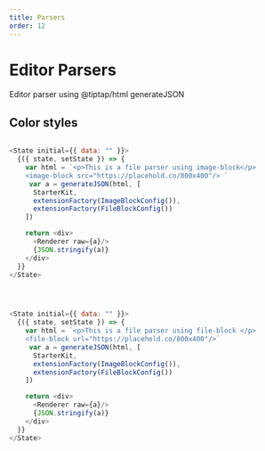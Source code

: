 ```yaml
---
title: Parsers
order: 12
---
```


# Editor Parsers


Editor parser using @tiptap/html generateJSON

## Color styles


```js live=true

<State initial={{ data: "" }}>
  {({ state, setState }) => {
    var html = `<p>This is a file parser using image-block</p>
    <image-block src="https://placehold.co/800x400"/> `
     var a = generateJSON(html, [
      StarterKit, 
      extensionFactory(ImageBlockConfig()),
      extensionFactory(FileBlockConfig())
    ])

    return <div>
      <Renderer raw={a}/>
      {JSON.stringify(a)}
    </div>
  }}
</State>
```


```js live=true



<State initial={{ data: "" }}>
  {({ state, setState }) => {
    var html = `<p>This is a file parser using file-block </p>
    <file-block url="https://placehold.co/800x400"/>`
     var a = generateJSON(html, [
      StarterKit, 
      extensionFactory(ImageBlockConfig()),
      extensionFactory(FileBlockConfig())
    ])

    return <div>
      <Renderer raw={a}/>
      {JSON.stringify(a)}
    </div>
  }}
</State>
```